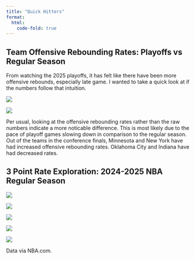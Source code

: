 ```yaml
---
title: "Quick Hitters"
format:
  html:
    code-fold: true
---
```


## Team Offensive Rebounding Rates: Playoffs vs Regular Season

From watching the 2025 playoffs, it has felt like there have been more offensive rebounds, especially late game. I wanted to take a quick look at if the numbers follow that intuition.

![](./quick_hitters/offensive_rebounding_playoffs/change_in_raw_oreb.png)

![](./quick_hitters/offensive_rebounding_playoffs/change_in_oreb_rate.png)

Per usual, looking at the offensive rebounding rates rather than the raw numbers indicate a more noticable difference. This is most likely due to the pace of playoff games slowing down in comparison to the regular season.
Out of the teams in the conference finals, Minnesota and New York have had increased offensive rebounding rates. Oklahoma City and Indiana have had decreased rates.

## 3 Point Rate Exploration: 2024-2025 NBA Regular Season

![](./quick_hitters/three_point_rate/3PRatesFlippedAxes.png)

![](./quick_hitters/three_point_rate/3POffvs3PDef.png)

![](./quick_hitters/three_point_rate/3PRate_diff_bar.png)

![](./quick_hitters/three_point_rate/change_in_3PT_rates.png)

![](./quick_hitters/three_point_rate/3s_vs_off_rtg_change.png)

Data via NBA.com.